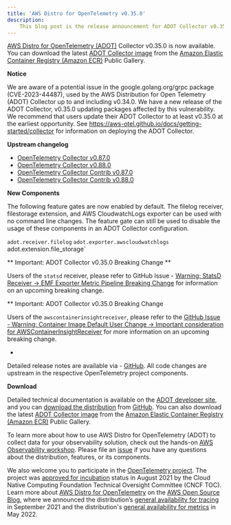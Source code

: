 ```yaml
---
title: 'AWS Distro for OpenTelemetry v0.35.0'
description:
    This blog post is the release announcement for ADOT Collector v0.35.0
---
```



<SectionSeparator />

[AWS Distro for OpenTelemetry (ADOT)](https://aws-otel.github.io/) Collector v0.35.0 is now available.
You can download the latest [ADOT Collector image](https://gallery.ecr.aws/aws-observability/aws-otel-collector) from the
[Amazon Elastic Container Registry (Amazon ECR)](https://aws.amazon.com/ecr/) Public Gallery.

<SectionSeparator />

**Notice**

We are aware of a potential issue in the google.golang.org/grpc package (CVE-2023-44487), used by the AWS Distribution for Open Telemetry (ADOT) Collector up to and including v0.34.0.
We have a new release of the ADOT Collector, v0.35.0 updating packages affected by this vulnerability. We recommend that users update their ADOT Collector
to at least v0.35.0 at the earliest opportunity. See https://aws-otel.github.io/docs/getting-started/collector for information on deploying the ADOT Collector.

**Upstream changelog**

* [OpenTelemetry Collector v0.87.0](https://github.com/open-telemetry/opentelemetry-collector/releases/tag/v0.87.0)
* [OpenTelemetry Collector v0.88.0](https://github.com/open-telemetry/opentelemetry-collector/releases/tag/v0.88.0)
* [OpenTelemetry Collector Contrib v0.87.0](https://github.com/open-telemetry/opentelemetry-collector-contrib/releases/tag/v0.87.0)
* [OpenTelemetry Collector Contrib v0.88.0](https://github.com/open-telemetry/opentelemetry-collector-contrib/releases/tag/v0.88.0)

**New Components**

The following feature gates are now enabled by default. The filelog receiver, filestorage extension, and AWS CloudwatchLogs exporter
can be used with no command line changes. The feature gate can still be used to disable the usage of these components in an ADOT
Collector configuration. 

`adot.receiver.filelog`
`adot.exporter.awscloudwatchlogs
`adot.extension.file_storage`

** Important: ADOT Collector v0.35.0 Breaking Change **

Users of the `statsd` receiver, please refer to GitHub Issue - [Warning: StatsD Receiver → EMF Exporter
Metric Pipeline Breaking Change](https://github.com/aws-observability/aws-otel-collector/issues/2249) for information on an upcoming breaking change.

** Important: ADOT Collector v0.35.0 Breaking Change

Users of the `awscontainerinsightreceiver`, please refer to the [GitHub Issue - Warning: Container Image Default User Change → Important
consideration for AWSContainerInsightReceiver](https://github.com/aws-observability/aws-otel-collector/issues/2317) for more information on an upcoming breaking change.

- 

Detailed release notes are available via - [GitHub](https://github.com/aws-observability/aws-otel-collector/releases).
All code changes are upstream in the respective OpenTelemetry project components.

**Download**

Detailed technical documentation is available on the [ADOT developer site](https://aws-otel.github.io/),
and you can [download the distribution](https://aws-otel.github.io/download) from
[GitHub](https://github.com/aws-observability/aws-otel-collector/releases/tag/v0.35.0).
You can also download the latest [ADOT Collector image](https://gallery.ecr.aws/aws-observability/aws-otel-collector)
from the [Amazon Elastic Container Registry (Amazon ECR)](https://aws.amazon.com/ecr/) Public Gallery.

To learn more about how to use AWS Distro for OpenTelemetry (ADOT) to collect data for your observability solution,
check out the hands-on [AWS Observability workshop](https://observability.workshop.aws/en/adot.html).
Please file an [issue](https://github.com/aws-observability/aws-otel-community/issues) if you have any
questions about the distribution, features, or its components.

We also welcome you to participate in the [OpenTelemetry project](https://github.com/open-telemetry).
The project was [approved for incubation](https://www.cncf.io/blog/2021/08/26/opentelemetry-becomes-a-cncf-incubating-project/) status
in August 2021 by the Cloud Native Computing Foundation Technical Oversight Committee (CNCF TOC). Learn more about
[AWS Distro for OpenTelemetry](https://aws.amazon.com/blogs/opensource/category/management-tools/aws-distro-for-opentelemetry/) on the
[AWS Open Source Blog](https://aws.amazon.com/blogs/opensource/category/management-tools/aws-distro-for-opentelemetry/), where we announced
the distribution’s [general availability for tracing](https://aws.amazon.com/blogs/opensource/aws-distro-for-opentelemetry-is-now-ga-for-tracing/) in September 2021
and the distribution's [general availability for metrics](https://aws.amazon.com/blogs/opensource/aws-distro-for-opentelemetry-is-now-generally-available-for-metrics/) in May 2022.
